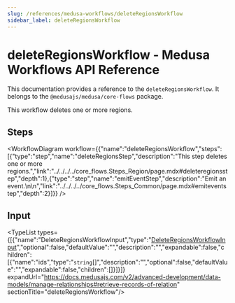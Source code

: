```yaml
---
slug: /references/medusa-workflows/deleteRegionsWorkflow
sidebar_label: deleteRegionsWorkflow
---
```



# deleteRegionsWorkflow - Medusa Workflows API Reference

This documentation provides a reference to the `deleteRegionsWorkflow`. It belongs to the `@medusajs/medusa/core-flows` package.

This workflow deletes one or more regions.

## Steps

<WorkflowDiagram workflow={{"name":"deleteRegionsWorkflow","steps":[{"type":"step","name":"deleteRegionsStep","description":"This step deletes one or more regions.","link":"../../../../core_flows.Steps_Region/page.mdx#deleteregionsstep","depth":1},{"type":"step","name":"emitEventStep","description":"Emit an event.\n\n","link":"../../../../core_flows.Steps_Common/page.mdx#emiteventstep","depth":2}]}} />

## Input

<TypeList types={[{"name":"DeleteRegionsWorkflowInput","type":"[DeleteRegionsWorkflowInput](../../../../types/core_flows.DeleteRegionsWorkflowInput/page.mdx)","optional":false,"defaultValue":"","description":"","expandable":false,"children":[{"name":"ids","type":"`string`[]","description":"","optional":false,"defaultValue":"","expandable":false,"children":[]}]}]} expandUrl="https://docs.medusajs.com/v2/advanced-development/data-models/manage-relationships#retrieve-records-of-relation" sectionTitle="deleteRegionsWorkflow"/>
